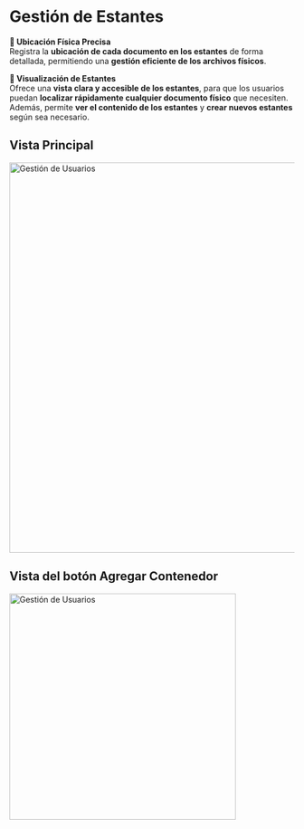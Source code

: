 # Gestión de Estantes


**📍 Ubicación Física Precisa**  
Registra la **ubicación de cada documento en los estantes** de forma detallada, permitiendo una **gestión eficiente de los archivos físicos**.

**🔲 Visualización de Estantes**  
Ofrece una **vista clara y accesible de los estantes**, para que los usuarios puedan **localizar rápidamente cualquier documento físico** que necesiten. Además, permite **ver el contenido de los estantes** y **crear nuevos estantes** según sea necesario.


## Vista Principal 
<div>
  <img src="/images/platforms/estante.png" width="690px" alt="Gestión de Usuarios" />
</div>

## Vista del botón Agregar Contenedor
<div>
  <img src="/images/platforms/agregar.png" width="400px" alt="Gestión de Usuarios" />
</div>



